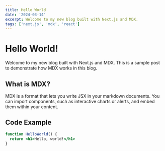 ```yaml
---
title: Hello World
date: '2024-03-14'
excerpt: Welcome to my new blog built with Next.js and MDX.
tags: ['next.js', 'mdx', 'react']
---
```


# Hello World!

Welcome to my new blog built with Next.js and MDX. This is a sample post to demonstrate how MDX works in this blog.

## What is MDX?

MDX is a format that lets you write JSX in your markdown documents. You can import components, such as interactive charts or alerts, and embed them within your content.

## Code Example

```jsx
function HelloWorld() {
  return <h1>Hello, world!</h1>
}

